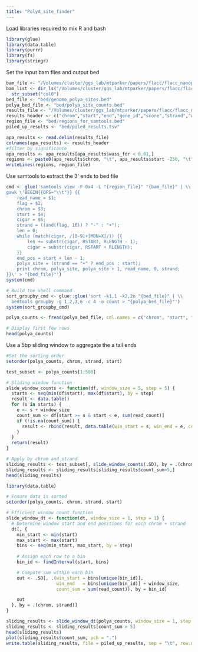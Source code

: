 ```yaml
---
title: "PolyA_site_finder"
---
```

Load libraries required to mix R and bash
```r
library(glue)
library(data.table)
library(purrr)
library(fs)
library(stringr)
```

Set the input bam files and output bed
```r
bam_file <- "/Volumes/cluster/ggs_lab/mtparker/papers/flacc/flacc_nanopore/pipeline/aligned_data/col0_1.genome.bam"
bam_list <- dir_ls("/Volumes/cluster/ggs_lab/mtparker/papers/flacc/flacc_nanopore/pipeline/aligned_data", glob = "*.bam")  %>%
  str_subset("col0")
bed_file <- "bed/genome_polya_sites.bed"
polya_bed_file <- "bed/polya_site_counts.bed"
results_file <- "/Volumes/cluster/ggs_lab/mtparker/papers/flacc/flacc_nanopore/pipeline/apa_results/vir1_vs_col0.apa_results.bed"
results_header <- c("chrom","start","end","gene_id","score","strand","wass_dist","wass_dir","wass_pval","wass_fdr","nreads_cntrl","nreads_treat")
region_file <- "bed/regions_for_samtools.bed"
piled_up_results <- "bed/piled_results.tsv"
```
```r
apa_results <- read.delim(results_file)
colnames(apa_results) <- results_header
#filter by significance
apa_results <- apa_results[apa_results$wass_fdr < 0.01,]
regions <- paste0(apa_results$chrom, "\t", apa_results$start -250, "\t", apa_results$end +250)
writeLines(regions, region_file)
```

Use samtools to extract the 3' ends to bed file
```R
cmd <- glue('samtools view -F 0x4 -L "{region_file}" "{bam_file}" | \\
gawk \'BEGIN{{OFS="\\t"}} {{
    read_name = $1;
    flag = $2;
    chrom = $3;
    start = $4;
    cigar = $6;
    strand = ((and(flag, 16)) ? "-" : "+");
    len = 0;
    while (match(cigar, /[0-9]+[MDN=X]/)) {{
        len += substr(cigar, RSTART, RLENGTH - 1);
        cigar = substr(cigar, RSTART + RLENGTH);
    }}
    end_pos = start + len - 1;
    polya_site = (strand == "+" ? end_pos : start);
    print chrom, polya_site, polya_site + 1, read_name, 0, strand;
}}\' > "{bed_file}"')
system(cmd)
```
```r
# Build the shell command
sort_groupby_cmd <- glue::glue('sort -k1,1 -k2,2n "{bed_file}" | \\
  bedtools groupby -g 1,2,3,6 -c 4 -o count > "{polya_bed_file}"')
system(sort_groupby_cmd)

polya_counts <- fread(polya_bed_file, col.names = c("chrom", "start", "end", "strand", "read_count"))

# Display first few rows
head(polya_counts)
```
Use a 5bp sliding window to aggregate the a tail ends
```r
#Set the sorting order
setorder(polya_counts, chrom, strand, start)

test_subset <- polya_counts[1:500]

# Sliding window function
slide_window_counts <- function(df, window_size = 5, step = 5) {
  starts <- seq(min(df$start), max(df$start), by = step)
  result <- data.table()
  for (s in starts) {
    e <- s + window_size
    count_sum <- df[start >= s & start < e, sum(read_count)]
    if (!is.na(count_sum)) {
      result <- rbind(result, data.table(win_start = s, win_end = e, count_sum = count_sum))
    }
  }
  return(result)
}

# Apply by chrom and strand
sliding_results <- test_subset[, slide_window_counts(.SD), by = .(chrom, strand)]
sliding_results <- sliding_results[sliding_results$count_sum>5,]
head(sliding_results)
```
```r
library(data.table)

# Ensure data is sorted
setorder(polya_counts, chrom, strand, start)

# Efficient window count function
slide_window_dt <- function(dt, window_size = 1, step = 1) {
  # Determine window start and end positions for each chrom + strand
  dt[, {
    min_start <- min(start)
    max_start <- max(start)
    bins <- seq(min_start, max_start, by = step)
    
    # Assign each row to a bin
    bin_id <- findInterval(start, bins)

    # Compute sum within each bin
    out <- .SD[, .(win_start = bins[unique(bin_id)],
                   win_end   = bins[unique(bin_id)] + window_size,
                   count_sum = sum(read_count)), by = bin_id]

    out
  }, by = .(chrom, strand)]
}
```


```r
sliding_results <- slide_window_dt(polya_counts, window_size = 1, step = 1)
sliding_results <- sliding_results[count_sum > 5]
head(sliding_results)
plot(sliding_results$count_sum, pch = ".")
write.table(sliding_results, file = piled_up_results, sep = "\t", row.names = F, quote = F)
```

